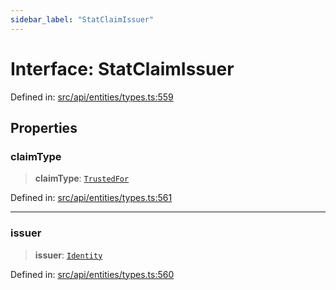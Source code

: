 ```yaml
---
sidebar_label: "StatClaimIssuer"
---
```


# Interface: StatClaimIssuer

Defined in: [src/api/entities/types.ts:559](https://github.com/PolymeshAssociation/polymesh-sdk/blob/bee6a2fe7a8ce5db42a6982e793782182cde2153/src/api/entities/types.ts#L559)

## Properties

### claimType

> **claimType**: [`TrustedFor`](../type-aliases/TrustedFor.mdx)

Defined in: [src/api/entities/types.ts:561](https://github.com/PolymeshAssociation/polymesh-sdk/blob/bee6a2fe7a8ce5db42a6982e793782182cde2153/src/api/entities/types.ts#L561)

***

### issuer

> **issuer**: [`Identity`](../../Identity/classes/Identity.mdx)

Defined in: [src/api/entities/types.ts:560](https://github.com/PolymeshAssociation/polymesh-sdk/blob/bee6a2fe7a8ce5db42a6982e793782182cde2153/src/api/entities/types.ts#L560)
